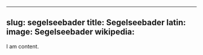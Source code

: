 
---
slug: segelseebader
title: Segelseebader
latin:
image: Segelseebader
wikipedia: 
---

I am content.
